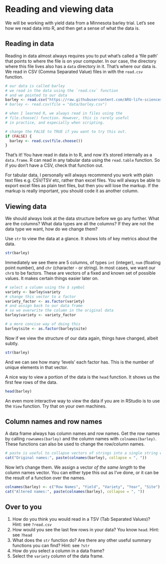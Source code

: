 # Reading and viewing data

We will be working with yield data from a Minnesota barley trial. Let's see how we read data into R, and then get a sense of what the data is.

## Reading in data

Reading in data almost always requires you to put what's called a 'file path' that points to where the file is on your computer. In our case, the directory where this file lives also has a `data` directory in it. That's where our data is. We read in CSV (Comma Separated Value) files in with the `read.csv` function.

```r
# our data is called barley
# we read in the data using the `read.csv` function
# and we pointed to our data
barley <- read.csv("https://raw.githubusercontent.com/ARU-life-sciences/bioinformatics/main/R/programming/2_working_with_dataframes/data/barley.csv")
# barley <- read.csv(file = "data/barley.csv")

# when I learned R, we always read in files using the
# file.choose() function. However, this is rarely useful
# in practice, and especially when scripting.

# change the FALSE to TRUE if you want to try this out.
if (FALSE) {
  barley <- read.csv(file.choose())
}
```

That's it! You have read in data in to R, and now it's stored internally as a `data.frame`. R can read in any tabular data using the `read.table` function. So if you don't have a CSV, check that function out.

For tabular data, I personally will always recommend you work with plain text files e.g. CSV/TSV etc, rather than excel files. You will always be able to export excel files as plain text files, but then you will lose the markup. If the markup is really important, you should code it as another column.

## Viewing data

We should always look at the data structure before we go any further. What are the columns? What data types are all the columns? If they are not the data type we want, how do we change them?

Use `str` to view the data at a glance. It shows lots of key metrics about the data.

```r
str(barley)
```

Immediately we see there are 5 columns, of types `int` (integer), `num` (floating point number), and `chr` (character - or string). In most cases, we want our `chr`s to be factors. These are vectors of a fixed and known set of possible values. It makes certain things easier later on.

```r
# select a column using the $ symbol
variety <- barley$variety
# change this vector to a factor
variety_factor <- as.factor(variety)
# and assign back to our data frame
# so we overwrite the column in the original data
barley$variety <- variety_factor

# a more concise way of doing this
barley$site <- as.factor(barley$site)
```

Now if we view the structure of our data again, things have changed, albeit subtly.

```r
str(barley)
```

And we can see how many 'levels' each factor has. This is the number of unique elements in that vector.

A nice way to view a portion of the data is the `head` function. It shows us the first few rows of the data.

```r
head(barley)
```

An even more interactive way to view the data if you are in RStudio is to use the `View` function. Try that on your own machines.

## Column names and row names

A data frame always has column names and row names. Get the row names by calling `rownames(barley)` and the column names with `colnames(barley)`. These functions can also be used to change the row/column names.

```r
# paste is useful to collapse vectors of strings into a single string with a separator.
cat("Original names:", paste(colnames(barley), collapse = ", "))
```

Now let's change them. We assign a vector *of the same length* to the column names vector. You can either type this out as I've done, or it can be the result of a function over the names.

```r
colnames(barley) <- c("Row Names", "Yield", "Variety", "Year", "Site")
cat("Altered names:", paste(colnames(barley), collapse = ", "))
```

## Over to you

1.  How do you think you would read in a TSV (Tab Separated Values)? Hint: see `?read.csv`
2.  How would you see the last few rows in your data? You know `head`. Hint: see `?head`
3.  What does the `str` function do? Are there any other useful summary functions you can find? Hint: see `?str`
4.  How do you select a column in a data frame?
5.  Select the `variety` column of the data frame.
